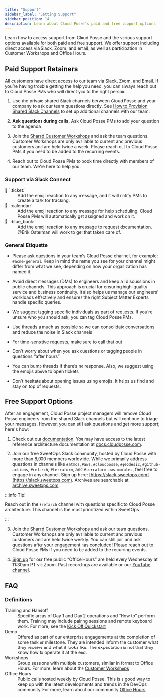 ```yaml
---
title: "Support"
sidebar_label: "Getting Support"
sidebar_position: 14
description: Learn about Cloud Posse’s paid and free support options
---
```


<Intro>
Learn how to access support from Cloud Posse and the various support options available for both paid and free support. We offer support including direct access via Slack, Zoom, and email, as well as participation in Customer Workshops and Office Hours.
</Intro>

## Paid Support Retainers

All customers have direct access to our team via Slack, Zoom, and Email. If you’re having trouble getting the help you need, you can always reach out to Cloud Posse PMs who will direct you to the right person.

1. Use the private shared Slack channels between Cloud Posse and your company to ask our team questions directly. See [How to Provision Shared Slack Channels](/jumpstart/tutorials/how-to-provision-shared-slack-channels) to set up additional channels with our team.

2. **Ask questions during calls.** Ask Cloud Posse PMs to add your question to the agenda.

3. Join the [Shared Customer Workshops](/jumpstart/kick-off#shared-customer-workshop) and ask the team questions. Customer Workshops are only available to current and previous customers and are held twice a week. Please reach out to Cloud Posse PMs if you need to be added to the recurring events.

4. Reach out to Cloud Posse PMs to book time directly with members of our team. We're here to help you.

### Support via Slack Connect

<dl>
<dt>🎫 `:ticket:`</dt>
<dd>
Add the emoji reaction to any message, and it will notify PMs to create a task for tracking.
</dd>

<dt>📆 `:calendar:`</dt>
<dd>
 Add the emoji reaction to any message for help scheduling. Cloud Posse PMs will automatically get assigned and work on it.
</dd>

<dt>📘 `:blue_book:`</dt>
<dd>
Add the emoji reaction to any message to request documentation. @Erik Osterman will work to get that taken care of.
</dd>
</dl>


### General Etiquette

- Please ask questions in your team's Cloud Posse channel, for example: `#acme-general`. Keep in mind the name you see for your channel might differ from what we see, depending on how your organization has named it.

- Avoid direct messages (DMs) to engineers and keep all discussions in public channels. This approach is crucial for ensuring high-quality service and business continuity. It also helps us manage our engineers' workloads effectively and ensures the right Subject Matter Experts handle specific queries.

- We suggest tagging specific individuals as part of requests. If you’re unsure who you should ask, you can tag Cloud Posse PMs.

- Use threads a much as possible so we can consolidate conversations and reduce the noise in Slack channels

- For time-sensitive requests, make sure to call that out

- Don’t worry about when you ask questions or tagging people in questions “after hours”

- You can bump threads if there’s no response. Also, we suggest using the emojis above to open tickets

- Don’t hesitate about opening issues using emojis. It helps us find and stay on top of requests.

## Free Support Options

After an engagement, Cloud Posse project managers will remove Cloud Posse engineers from the shared Slack channels but will continue to triage your messages. However, you can still ask questions and get more support; here's how:

1. Check out our [documentation](/). You may have access to the latest reference architecture documentation at [docs.cloudposse.com](https://docs.cloudposse.com/).

2. Join our free SweetOps Slack community, hosted by Cloud Posse with more than 8,000 members worldwide. While we primarily address questions in channels like `#atmos`, `#aws`, `#cloudposse`, `#geodesic`, `#github-actions`, `#refarch`, `#terraform`, and `#terraform-aws-modules`, feel free to engage in any channel. Sign up here: [https://slack.sweetops.com](https://slack.sweetops.com). Archives are searchable at [archive.sweetops.com](https://archive.sweetops.com).


:::info Tip!

Reach out in the `#refarch` channel with questions specific to Cloud Posse architecture. This channel is the most prioritized within SweetOps

:::

3. Join the [Shared Customer Workshops](/jumpstart/kick-off#shared-customer-workshop) and ask our team questions. Customer Workshops are only available to current and previous customers and are held twice weekly. You can still join and ask questions after your engagement has concluded! Please reach out to Cloud Posse PMs if you need to be added to the recurring events.

4. [Sign up](https://cloudposse.com/office-hours/) for our free public “Office Hours” are held every Wednesday at 11:30am PT via Zoom. Past recordings are available on our [YouTube channel](https://youtube.com/cloudposse).

## FAQ

### Definitions

<dl>
  <dt>Training and Handoff</dt>
  <dd>Specific areas of Day 1 and Day 2 operations and “How to” perform them. Training may include pairing sessions and remote keyboard work. For more, see the <a href="/jumpstart/kick-off/#-review-handoff-calls">Kick Off Quickstart</a></dd>

  <dt>Demo</dt>
  <dd>Offered as part of our enterprise engagements at the completion of some task or milestone. They are intended inform the customer what they receive and what it looks like. The expectation is not that they know how to operate it at the end.</dd>

  <dt>Workshops</dt>
  <dd>Group sessions with multiple customers, similar in format to Office Hours. For more, learn about the <a href="/support/customer-workshops">Customer Workshops</a></dd>

  <dt>Office Hours</dt>
  <dd>Public calls hosted weekly by Cloud Posse. This is a good way to keep up with the latest developments and trends in the DevOps community. For more, learn about our community <a href="/community/office-hours">Office Hours</a></dd>
</dl>
